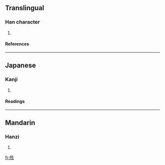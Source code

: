 ==Translingual==
===Han character===
{{Han char|rn=78|rad=歹|as=05|sn=9|four=|canj=一弓竹手一 (MNHQM)}}
# {{defn|Han|sort=歹05}}
====References====
{{Han ref|kx=0579.540|dkj=16420|dj=0972.090|hdz=21383.190|uh=6B85|ud=27525}}

----
==Japanese==
===Kanji===
{{ja-kanji|grade=|rs=歹05}}
# {{defn|Japanese}} 
====Readings====
{{ja-readings|on=[[そう]] (sō), [[しょう]] (shō)|kun=[[よみがえる]] (yomigaeru)}}

----
==Mandarin==
===Hanzi===
{{cmn-hanzi|pin=[[shēng]] (sheng1)|wg=sheng<sup>1</sup>}}
# {{defn|Mandarin}}

[[fr:殅]]